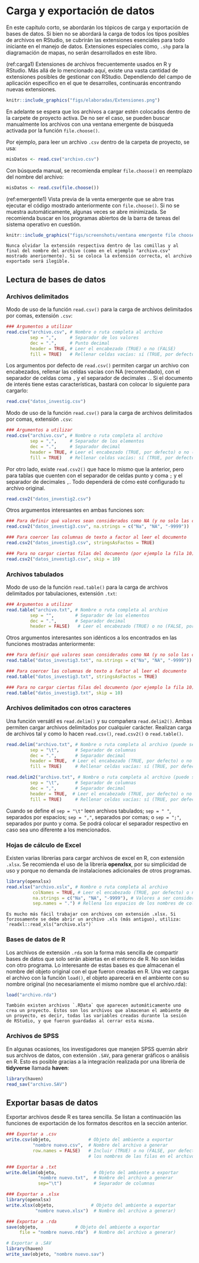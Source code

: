 # **Carga y exportación de datos**

En este capítulo corto, se abordarán los tópicos de carga y exportación de bases de datos. Si bien no se abordará la carga de todos los tipos posibles de archivos en RStudio, se cubrirán las extensiones esenciales para todo iniciante en el manejo de datos. Extensiones especiales como, `.shp` para la diagramación de mapas, no serán desarrollados en este libro.

(ref:carga1) Extensiones de archivos frecuentemente usados en R y RStudio. Más allá de lo mencionado aquí, existe una vasta cantidad de extensiones posibles de gestionar con RStudio. Dependiendo del campo de aplicación específico en el que te desarrolles, continuarás encontrando nuevas extensiones.

```r
knitr::include_graphics("figs/elaboradas/Extensiones.png")
```

En adelante se espera que los archivos a cargar estén colocados dentro de la carpete de proyecto activa. De no ser el caso, se pueden buscar manualmente los archivos con una ventana emergente de búsqueda activada por la función `file.choose()`.

Por ejemplo, para leer un archivo `.csv` dentro de la carpeta de proyecto, se usa:

```r
misDatos <- read.csv("archivo.csv")
```

Con búsqueda manual, se recomienda emplear `file.choose()` en reemplazo del nombre del archivo:

```r
misDatos <- read.csv(file.choose())
```

(ref:emergente1) Vista previa de la venta emergente que se abre tras ejecutar el código mostrado anteriormente con `file.choose()`. Si no se muestra automáticamente, algunas veces se abre minimizada. Se recomienda buscar en los programas abiertos de la barra de tareas del sistema operativo en cuestión.

```r
knitr::include_graphics("figs/screenshots/ventana emergente file choose.jpg")
```

```block2
Nunca olvidar la extensión respectiva dentro de las comillas y al final del nombre del archivo (como en el ejemplo "archivo.csv" mostrado aneriormente). Si se coloca la extensión correcta, el archivo exportado será ilegible.
```

## Lectura de bases de datos

### Archivos delimitados

Modo de uso de la función `read.csv()` para la carga de archivos delimitados por comas,  extensión `.csv`:

```r
### Argumentos a utilizar
read.csv("archivo.csv", # Nombre o ruta completa al archivo
         sep = ",",     # Separador de los valores
         dec = ".",     # Punto decimal
         header = TRUE, # Leer el encabezado (TRUE) o no (FALSE)
         fill = TRUE)   # Rellenar celdas vacías: sí (TRUE, por defecto) o no (FALSE)
```

Los argumentos por defecto de `read.csv()` permiten cargar un archivo con encabezados, rellenar las celdas vacías con NA (recomendado), con el separador de celdas coma `,` y el separador de decimales `.`. Si el documento de interés tiene estas características, bastará con colocar lo siguiente para cargarlo:

```r
read.csv("datos_investig.csv")
```

Modo de uso de la función `read.csv()` para la carga de archivos delimitados por comas,  extensión `.csv`:

```r
### Argumentos a utilizar
read.csv("archivo.csv", # Nombre o ruta completa al archivo
         sep = ",",     # Separador de los elementos
         dec = ".",     # Separador decimal
         header = TRUE, # Leer el encabezado (TRUE, por defecto) o no (FALSE)
         fill = TRUE)   # Rellenar celdas vacías: sí (TRUE, por defecto) o no (FALSE)
```

Por otro lado, existe `read.csv2()` que hace lo mismo que la anterior, pero para tablas que cuenten con el separador de celdas punto y coma `;` y el separador de decimales `,`. Todo dependerá de cómo esté configurado tu archivo original.

```r
read.csv2("datos_investig2.csv")
```

Otros argumentos interesantes en ambas funciones son:

```r
### Para definir qué valores sean considerados como NA (y no solo las celdas vacías)
read.csv2("datos_investig3.csv", na.strings = c("Na", "NA", "-9999"))

### Para coercer las columnas de texto a factor al leer el documento
read.csv2("datos_investig3.csv", stringsAsFactos = TRUE)

### Para no cargar ciertas filas del documento (por ejemplo la fila 10)
read.csv2("datos_investig3.csv", skip = 10)
```

### Archivos tabulados

Modo de uso de la función `read.table()` para la carga de archivos delimitados por tabulaciones,  extensión `.txt`:

```r
### Argumentos a utilizar
read.table("archivo.txt", # Nombre o ruta completa al archivo
         sep = "",        # Separador de los elementos
         dec = ".",       # Separador decimal
         header = FALSE)   # Leer el encabezado (TRUE) o no (FALSE, por defecto)
```

Otros argumentos interesantes son idénticos a los encontrados en las funciones mostradas anteriormente:

```r
### Para definir qué valores sean considerados como NA (y no solo las celdas vacías)
read.table("datos_investig3.txt", na.strings = c("Na", "NA", "-9999"))

### Para coercer las columnas de texto a factor al leer el documento
read.table("datos_investig3.txt", stringsAsFactos = TRUE)

### Para no cargar ciertas filas del documento (por ejemplo la fila 10)
read.table("datos_investig3.txt", skip = 10)
```

### Archivos delimitados con otros caracteres

Una función versátil es `read.delim()` y su compañera `read.delim2()`. Ambas permiten cargar archivos delimitados por cualquier carácter. Realizan carga de archivos tal y como lo hacen `read.csv()`, `read.csv2()` o `read.table()`.

```r
read.delim("archivo.txt", # Nombre o ruta completa al archivo (puede ser .csv también)
         sep = "\t",      # Separador de columnas
         dec = ".",       # Separador decimal
         header = TRUE,  # Leer el encabezado (TRUE, por defecto) o no (FALSE)
         fill = TRUE)     # Rellenar celdas vacías: sí (TRUE, por defecto) o no (FALSE)

read.delim2("archivo.txt", # Nombre o ruta completa al archivo (puede ser .csv también)
         sep = "\t",      # Separador de columnas
         dec = ",",       # Separador decimal
         header = TRUE,  # Leer el encabezado (TRUE, por defecto) o no (FALSE)
         fill = TRUE)     # Rellenar celdas vacías: sí (TRUE, por defecto) o no (FALSE)
```

Cuando se define el `sep = "\t"` leen archivos tabulados; `sep = " "`, separados por espacios; `sep = ","`, separados por comas; o `sep = ";"`, separados por punto y coma. Se podrá colocar el separador respectivo en caso sea uno diferente a los mencionados.

### Hojas de cálculo de Excel

Existen varias librerías para cargar archivos de excel en R, con extensión `.xlsx`. Se recomienda el uso de la librería **openxlsx**, por su simplicidad de uso y porque no demanda de instalaciones adicionales de otros programas.

```r
library(openxlsx)
read.xlsx("archivo.xslx", # Nombre o ruta completa al archivo
          colNames = TRUE, # Leer el encabezado (TRUE, por defecto) o no (FALSE)
          na.strings = c("Na", "NA", "-9999"), # Valores a ser considerados como NA
          sep.names = ".") # Rellena los espacios de los nombres de columnas con .
```

```block2
Es mucho más fácil trabajar con archivos con extensión .xlsx. Si forzosamente se debe abrir un archivo .xls (más antiguo), utiliza: `readxl::read_xls("archivo.xls")`
```

### Bases de datos de R

Los archivos de extensión `.rda` son la forma más sencilla de compartir bases de datos que solo serán abiertas en el entorno de R. No son leídas con otro programa. Lo interesante de estas bases es que almacenan el nombre del objeto original con el que fueron creadas en R. Una vez cargas el archivo con la función `load()`, el objeto aparecerá en el ambiente con su nombre original (no necesariamente el mismo nombre que el archivo.rda):

```r
load("archivo.rda")
```

```block2
También existen archivos `.RData` que aparecen automáticamente uno crea un proyecto. Estos son los archivos que almacenan el ambiente de un proyecto, es decir, todas las variables creadas durante la sesión de RStudio, y que fueron guardadas al cerrar esta misma.
```

### Archivos de SPSS

En algunas ocasiones, los investigadores que manejen SPSS querrán abrir sus archivos de datos, con extensión `.SAV`, para generar gráficos o análisis en R. Esto es posible gracias a la integración realizada por una librería de **tidyverse** llamada **haven**:

```r
library(haven)
read_sav("archivo.SAV")
```


## Exportar basas de datos

Exportar archivos desde R es tarea sencilla. Se listan a continuación las funciones de exportación de los formatos descritos en la sección anterior.

```r
### Exportar a .csv
write.csv(objeto,              # Objeto del ambiente a exportar
          "nombre nuevo.csv",  # Nombre del archivo a generar
          row.names = FALSE)   # Incluir (TRUE) o no (FALSE, por defecto) 
                               # los nombres de las filas en el archivo final

### Exportar a .txt
write.delim(objeto,              # Objeto del ambiente a exportar
            "nombre nuevo.txt",  # Nombre del archivo a generar
            sep="\t")            # Separador de columnas

### Exportar a .xlsx
library(openxlsx)
write.xlsx(objeto,              # Objeto del ambiente a exportar
           "nombre nuevo.xlsx")  # Nombre del archivo a generar)

### Exportar a .rda
save(objeto,              # Objeto del ambiente a exportar
     file = "nombre nuevo.rda")  # Nombre del archivo a generar)

# Exportar a .SAV
library(haven)
write_sav(objeto, "nombre nuevo.sav")
```

